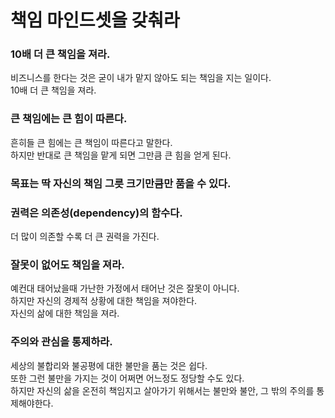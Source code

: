 # 책임 마인드셋을 갖춰라

### 10배 더 큰 책임을 져라.

비즈니스를 한다는 것은 굳이 내가 맡지 않아도 되는 책임을 지는 일이다.\
10배 더 큰 책임을 져라.

### 큰 책임에는 큰 힘이 따른다.

흔히들 큰 힘에는 큰 책임이 따른다고 말한다.\
하지만 반대로 큰 책임을 맡게 되면 그만큼 큰 힘을 얻게 된다.

### 목표는 딱 자신의 책임 그릇 크기만큼만 품을 수 있다.

### 권력은 의존성(dependency)의 함수다.

더 많이 의존할 수록 더 큰 권력을 가진다.

### 잘못이 없어도 책임을 져라.

예컨대 태어났을때 가난한 가정에서 태어난 것은 잘못이 아니다.\
하지만 자신의 경제적 상황에 대한 책임을 져야한다.\
자신의 삶에 대한 책임을 져라.

### 주의와 관심을 통제하라.

세상의 불합리와 불공평에 대한 불만을 품는 것은 쉽다.\
또한 그런 불만을 가지는 것이 어쩌면 어느정도 정당할 수도 있다.\
하지만 자신의 삶을 온전히 책임지고 살아가기 위해서는 불만와 불안, 그 밖의 주의를 통제해야한다.
